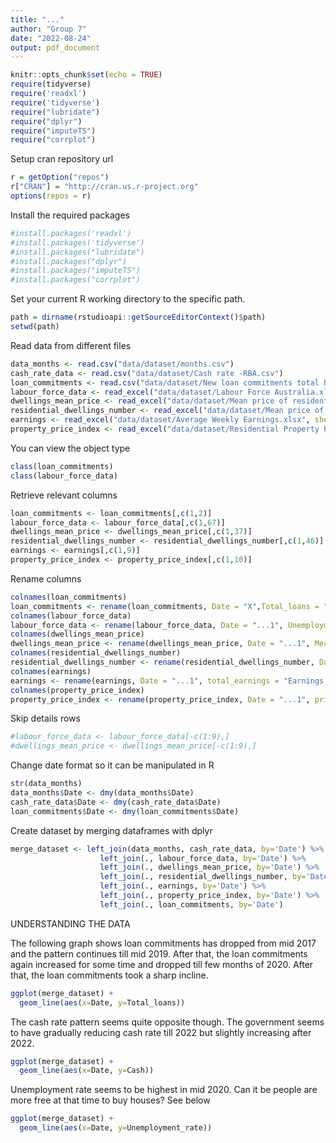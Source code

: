 ```yaml
---
title: "..."
author: "Group 7"
date: "2022-08-24"
output: pdf_document
---
```


```r
knitr::opts_chunk$set(echo = TRUE)
require(tidyverse)
require('readxl')
require('tidyverse')
require("lubridate")
require("dplyr")
require("imputeTS")
require("corrplot")
```

Setup cran repository url
```r
r = getOption("repos")
r["CRAN"] = "http://cran.us.r-project.org"
options(repos = r)
```

Install the required packages
```r
#install.packages('readxl')
#install.packages('tidyverse')
#install.packages("lubridate")
#install.packages("dplyr")
#install.packages("imputeTS")
#install.packages("corrplot")
```


Set your current R working directory to the specific path.
```r
path = dirname(rstudioapi::getSourceEditorContext()$path)
setwd(path) 
```

Read data from different files
```r
data_months <- read.csv("data/dataset/months.csv")
cash_rate_data <- read.csv("data/dataset/Cash rate -RBA.csv")
loan_commitments <- read.csv("data/dataset/New loan commitments total housing.csv")
labour_force_data <- read_excel("data/dataset/Labour Force Australia.xlsx", sheet = "Data1")
dwellings_mean_price <- read_excel("data/dataset/Mean price of residential dwellings_Australia.xlsx", sheet = "Data1")
residential_dwellings_number <- read_excel("data/dataset/Mean price of residential dwellings_Australia.xlsx", sheet = "Data1")
earnings <- read_excel("data/dataset/Average Weekly Earnings.xlsx", sheet = "Data1")
property_price_index <- read_excel("data/dataset/Residential Property Price Index.xlsx", sheet = "Data1")
```

You can view the object type
```r
class(loan_commitments)
class(labour_force_data)
```

Retrieve relevant columns
```r
loan_commitments <- loan_commitments[,c(1,2)]
labour_force_data <- labour_force_data[,c(1,67)]
dwellings_mean_price <- dwellings_mean_price[,c(1,37)]
residential_dwellings_number <- residential_dwellings_number[,c(1,46)]
earnings <- earnings[,c(1,9)]
property_price_index <- property_price_index[,c(1,10)]
```

Rename columns
```r
colnames(loan_commitments)
loan_commitments <- rename(loan_commitments, Date = "X",Total_loans = "Total..ex..refinancing....b.")
colnames(labour_force_data)
labour_force_data <- rename(labour_force_data, Date = "...1", Unemployment_rate= "Unemployment rate ;  Persons ;...67")
colnames(dwellings_mean_price)
dwellings_mean_price <- rename(dwellings_mean_price, Date = "...1", Mean_price = "Mean price of residential dwellings ;  Australia ;")
colnames(residential_dwellings_number)
residential_dwellings_number <- rename(residential_dwellings_number, Date = "...1", dwellings_number = "Number of residential dwellings ;  Australia ;")
colnames(earnings)
earnings <- rename(earnings, Date = "...1", total_earnings = "Earnings; Persons; Full Time; Adult; Total earnings ;")
colnames(property_price_index)
property_price_index <- rename(property_price_index, Date = "...1", price_index = "Residential Property Price Index ;  Weighted average of eight capital cities ;")
```

Skip details rows
```r
#labour_force_data <- labour_force_data[-c(1:9),]
#dwellings_mean_price <- dwellings_mean_price[-c(1:9),]
```

Change date format so it can be manipulated in R
```r
str(data_months)
data_months$Date <- dmy(data_months$Date)
cash_rate_data$Date <- dmy(cash_rate_data$Date)
loan_commitments$Date <- dmy(loan_commitments$Date)
```

Create dataset by merging dataframes with dplyr
```r
merge_dataset <- left_join(data_months, cash_rate_data, by='Date') %>%
                    left_join(., labour_force_data, by='Date') %>%
                    left_join(., dwellings_mean_price, by='Date') %>%
                    left_join(., residential_dwellings_number, by='Date') %>%
                    left_join(., earnings, by='Date') %>%
                    left_join(., property_price_index, by='Date') %>%
                    left_join(., loan_commitments, by='Date')
```

UNDERSTANDING THE DATA

The following graph shows loan commitments has dropped from mid 2017 and the pattern continues till mid 2019. After that, the loan commitments again increased for some time and dropped till few months of 2020. After that, the loan commitments took a sharp incline.
```r
ggplot(merge_dataset) +
  geom_line(aes(x=Date, y=Total_loans)) 
```

The cash rate pattern seems quite opposite though. The government seems to have gradually reducing cash rate till 2022 but slightly increasing after 2022.

```r
ggplot(merge_dataset) +
  geom_line(aes(x=Date, y=Cash)) 
```

Unemployment rate seems to be highest in mid 2020. Can it be people are more free at that time to buy houses? See below

```r
ggplot(merge_dataset) +
  geom_line(aes(x=Date, y=Unemployment_rate)) 
```



